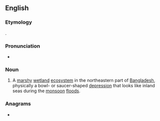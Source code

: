 {{also|häör}}
==English==
{{wp}}

===Etymology===
{{translit|en|bn|হাওর}}.

===Pronunciation===
* {{IPA|en|/ˈhɑːɒɹ/}}

===Noun===
{{en-noun}}

# A [[marshy]] [[wetland]] [[ecosystem]] in the northeastern part of [[Bangladesh]], physically a bowl- or saucer-shaped [[depression]] that looks like inland seas during the [[monsoon]] [[flood]]s.

===Anagrams===
* {{anagrams|en|a=ahor|Haro|Hoar|Hora|ROAH|haro|hoar|hora|oh ar}}